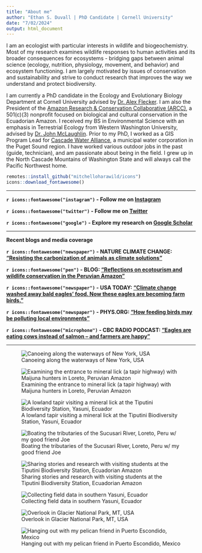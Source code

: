 ```yaml
---
title: "About me"
author: "Ethan S. Duvall | PhD Candidate | Cornell University"
date: "7/02/2024"
output: html_document
---
```


I am an ecologist with particular interests in wildlife and biogeochemistry. Most of my research examines wildlife responses to human activities and its broader consequences for ecosystems - bridging gaps between animal science (ecology, nutrition, physiology, movement, and behavior) and ecosystem functioning. I am largely motivated by issues of conservation and sustainability and strive to conduct research that improves the way we understand and protect biodiversity.

I am currently a PhD candidate in the Ecology and Evolutionary Biology Department at Cornell University advised by [Dr. Alex Flecker](https://fleckerlab.weebly.com/){target="_blank"}. I am also the President of the [Amazon Research & Conservation Collaborative (ARCC)](https://www.rainforest-arcc.org/){target="_blank"}, a 501(c)(3) nonprofit focused on biological and cultural conservation in the Ecuadorian Amazon. I received my BS in Environmental Science with an emphasis in Terrestrial Ecology from Western Washington University, advised by [Dr. John McLaughlin](https://faculty.jmcl.wwu.edu/). Prior to my PhD, I worked as a GIS Program Lead for [Cascade Water Alliance](https://cascadewater.org/), a municipal water corporation in the Puget Sound region. I have worked various outdoor jobs in the past (guide, technician), and am passionate about being in the field. I grew up in the North Cascade Mountains of Washington State and will always call the Pacific Northwest home.

```r
remotes::install_github("mitchelloharawild/icons")
icons::download_fontawesome()
```

<hr />

**`r icons::fontawesome("instagram")` - Follow me on [Instagram](https://www.instagram.com/ethanduvall.ecology)**

**`r icons::fontawesome("twitter")` - Follow me on [Twitter](https://twitter.com/DuvallEcology)**

**`r icons::fontawesome("google")` - Explore my research on [Google Scholar](https://scholar.google.com/citations?user=hrYz_sIAAAAJ&hl=en)**

<hr />

**Recent blogs and media coverage**

**`r icons::fontawesome("newspaper")` - NATURE CLIMATE CHANGE: ["Resisting the carbonization of animals as climate solutions"](https://www.nature.com/articles/s41558-024-02106-y.epdf?sharing_token=HOaCEq1KMVVXYbacg5Mi1NRgN0jAjWel9jnR3ZoTv0PW8wVlnCj38vstc67HcL_Ew8eonwiGkEe1KJb5oNHaMKJukKC7Ld35y8mWLvHKKs4zcOsvNIpUTJDqIXsRojjWQYynQ2KvqnW3LY8hxyRzkGwifLMVds3DaJKoTIsZCB8%3D)**

**`r icons::fontawesome("pen")` - BLOG: ["Reflections on ecotourism and wildlife conservation in the Peruvian Amazon"](https://aceer.org/reflections-on-ecotourism-and-wildlife-conservation-in-the-peruvian-amazon/)**

**`r icons::fontawesome("newspaper")` - USA TODAY: ["Climate change washed away bald eagles' food. Now these eagles are becoming farm birds."](https://www.usatoday.com/story/news/nation/2023/03/18/bald-eagles-adapt-after-climate-change/11470297002/)**

**`r icons::fontawesome("newspaper")` - PHYS.ORG: ["How feeding birds may be polluting local environments"](https://phys.org/news/2024-08-birds-polluting-local-environments.html)**

**`r icons::fontawesome("microphone")` - CBC RADIO PODCAST: ["Eagles are eating cows instead of salmon – and farmers are happy"](https://www.cbc.ca/player/play/2188569155552)**

<hr />

![Canoeing along the waterways of New York, USA](images/canoe1.JPG)

![Examining the entrance to mineral lick (a tapir highway) with Maijuna hunters in Loreto, Peruvian Amazon ](C:\Users\ethan\OneDrive\Documents\Github\Repos\website\images\tapirlick.jpg)

![A lowland tapir visiting a mineral lick at the Tiputini Biodiversity Station, Yasuni, Ecuador](C:\Users\ethan\OneDrive\Documents\Github\Repos\website\images\tapir_lick3.jpg)

![Boating the tributaries of the Sucusari River, Loreto, Peru w/ my good friend Joe](images/river_joe.JPG)

![Sharing stories and research with visiting students at the Tiputini Biodiversity Station, Ecuadorian Amazon](C:\Users\ethan\OneDrive\Documents\Github\Repos\website\images\ethan_duvall_lecture.jpg)

![Collecting field data in southern Yasuni, Ecuador](images/ethan_duvall_research.jpg)

![Overlook in Glacier National Park, MT, USA](C:\Users\ethan\OneDrive\Documents\Github\Repos\website\images\ethan_glacier.jpg)

![Hanging out with my pelican friend in Puerto Escondido, Mexico](images/ethan_pelican.PNG)
